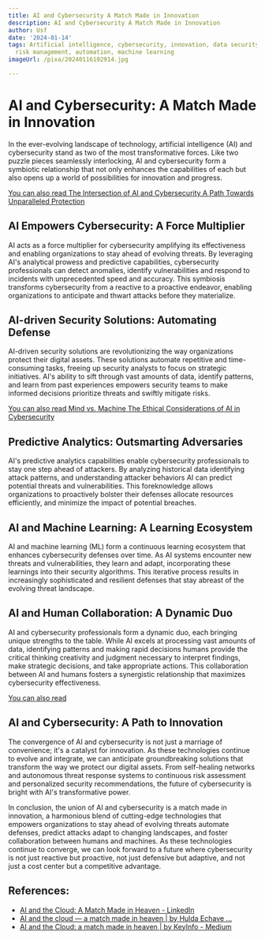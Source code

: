 ```yaml
---
title: AI and Cybersecurity A Match Made in Innovation
description: AI and Cybersecurity A Match Made in Innovation
author: Usf
date: '2024-01-14'
tags: Artificial intelligence, cybersecurity, innovation, data security, threat detection,
  risk management, automation, machine learning
imageUrl: /pixa/20240116192914.jpg

---
```

# AI and Cybersecurity: A Match  Made in Innovation

In the ever-evolving landscape of technology, artificial intelligence  (AI) and cybersecurity stand as two of the most transformative forces. Like two puzzle pieces seamlessly interlocking, AI and cybersecurity form a symbiotic relationship that not only enhances the capabilities of each but also  opens up a world of possibilities for innovation  and progress.

[You can also read The  Intersection  of AI and Cybersecurity A Path Towards Unparalleled Protection](The%20Intersection%20of%20AI%20and%20Cybersecurity%20A%20Path%20Towards%20Unparalleled%20Protection)


##  AI Empowers Cybersecurity: A Force Multiplier

AI acts as a force  multiplier for cybersecurity amplifying its effectiveness and enabling organizations to stay ahead of evolving threats. By leveraging AI's analytical prowess and predictive capabilities, cybersecurity  professionals can  detect anomalies, identify vulnerabilities and respond to incidents with unprecedented speed and accuracy. This  symbiosis  transforms cybersecurity from a reactive to a proactive endeavor, enabling organizations to  anticipate and thwart attacks  before they materialize.

## AI-driven Security Solutions: Automating Defense

AI-driven security solutions are revolutionizing  the way organizations protect  their digital assets. These solutions automate  repetitive and time-consuming tasks, freeing up security analysts to focus on strategic initiatives. AI's ability to sift through vast amounts of data, identify patterns, and learn from past experiences empowers security teams to make informed decisions prioritize threats and  swiftly mitigate risks.

[You can also read Mind vs. Machine The Ethical Considerations of AI in Cybersecurity](Mind%20vs.%20Machine%20The%20Ethical%20Considerations%20of%20AI%20in%20Cybersecurity)


## Predictive  Analytics: Outsmarting Adversaries

AI's predictive analytics capabilities enable cybersecurity professionals to  stay  one step ahead of attackers. By  analyzing historical data identifying  attack patterns, and understanding  attacker  behaviors AI can predict potential threats and vulnerabilities. This foreknowledge allows organizations to proactively bolster their defenses allocate resources efficiently, and  minimize the impact of potential breaches.

## AI and  Machine Learning: A Learning Ecosystem

AI and machine learning (ML) form  a continuous learning ecosystem that enhances cybersecurity defenses over time. As AI systems encounter new threats  and vulnerabilities, they learn and adapt, incorporating these learnings into their security algorithms. This iterative process  results in increasingly  sophisticated and resilient defenses that stay  abreast of the evolving threat  landscape.

## AI  and Human Collaboration: A Dynamic  Duo

AI and cybersecurity professionals form  a dynamic duo, each bringing  unique strengths to the table. While AI excels at processing vast amounts of data, identifying patterns and making rapid decisions humans provide the critical thinking creativity and judgment necessary to interpret findings, make strategic decisions, and take appropriate actions.  This collaboration between AI and humans fosters a synergistic relationship that maximizes cybersecurity effectiveness.

[You can  also read ]()


## AI and Cybersecurity: A Path  to Innovation

The convergence of  AI  and cybersecurity is not just a  marriage of convenience; it's a catalyst for innovation. As these technologies continue to evolve and integrate, we can anticipate groundbreaking  solutions that transform the way  we protect our digital assets. From  self-healing networks and autonomous threat response systems to continuous risk  assessment and  personalized security  recommendations, the future of cybersecurity is bright with AI's transformative power.

In conclusion, the union  of AI and cybersecurity is  a match made in innovation, a harmonious blend of cutting-edge  technologies that empowers organizations to stay ahead of evolving threats  automate defenses, predict attacks adapt to changing landscapes, and foster collaboration between humans and machines. As these technologies continue to converge, we can look forward to a future where cybersecurity is not just reactive but  proactive, not just defensive but adaptive, and not just a cost center but  a competitive advantage.

## References:
- [AI and the Cloud: A Match Made in Heaven - LinkedIn](https://www.linkedin.com/pulse/ai-cloud-match-made-heaven-xerocodee?trk=article-ssr-frontend-pulse_more-articles_related-content-card)
- [AI and the cloud — a match made in heaven | by Hulda Echave ...](https://medium.com/@huldaechave/ai-and-the-cloud-a-match-made-in-heaven-15a057978ff2)
- [AI and the Cloud: a match made in heaven | by KeyInfo - Medium](https://medium.com/@_KeyInfo_/ai-and-the-cloud-a-match-made-in-heaven-329f4889f25b)

